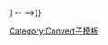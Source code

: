 {{Convert/Dual/LoffAoffDxSoffT
|1={{{1|40}}}|2={{{2|to}}}|3={{{3|70}}}|4={{{4|C}}}<!--
-->|r={{{r}}}|u={{{u}}}|t={{{t}}}|h={{{h}}}|o={{{o|outsymb}}}<!--
-->|s={{{s|0}}}|b={{{b}}}|c={{{c}}}|j={{{j|0}}}<!--
-->|lk={{{lk|off}}}|abbr={{{abbr|none}}}|adj={{{adj|off}}}<!--
-->|disp={{{disp|s}}}|sep={{{sep|&nbsp;/&#32;}}}<!--
-- |dualsep={{{dualsep|-{{{2|xx}}}-}}} --
-->}}<noinclude>

[[Category:Convert子模板]]
</noinclude>